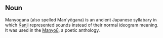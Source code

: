 ==Noun==
Manyogana (also spelled Man'y&#333;gana) is an ancient Japanese syllabary in which [[Kanji]] represented sounds instead of their normal ideogram meaning.  It was used in the [[w:en:Manyoshu|Manyo&#363;]], a poetic anthology.